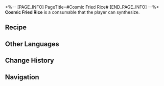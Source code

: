 <%-- [PAGE_INFO]
PageTitle=#Cosmic Fried Rice#
[END_PAGE_INFO] --%>
{{Consumable Infobox
|id          = 401003
|image       = Item Cosmic Fried Rice.png
|type        = undefined
|rarity      = 2
|effect      = Upon use, immediately heals a single ally by 24% of their Max HP plus 300 extra HP.
|description = Golden brown fried rice that is appealing to the eye and the stomach.
|effectType  = 
|effectType2 = 
|effectType3 = 
|recipe      = {{cx|Source missing}}
|source1     = [[Omni-Synthesizer]]
|source2     = [[Vending Machine]]
|source3     = 
}}
{{Description|''"All the chefs will tell you that fried rice has more to it than what appears on the surface."''}}
'''Cosmic Fried Rice''' is a consumable that the player can synthesize.

==Recipe==
{{Recipe
|type         = Synthesis
|group        = Consumable
|Solid Water  = 2
|Protein Rice = 2
|sort         = Solid Water;Protein Rice
}}

==Other Languages==
{{Other Languages
|en   = Cosmic Fried Rice
|zhs  = 大宇宙炒饭
|zht  = 大宇宙炒飯
|ja   = 大宇宙チャーハン
|ko   = 대우주 볶음밥
|es   = Arroz frito cósmico
|fr   = Riz frit cosmique
|ru   = Космический жареный рис
|th   = Cosmic Fried Rice
|vi   = Cơm Chiên Đại Vũ Trụ
|de   = Kosmischer Bratreis
|id   = Cosmic Fried Rice
|pt   = Arroz Frito Cósmico
}}

==Change History==
{{Change History|1.0}}

==Navigation==
{{Consumable Navbox}}